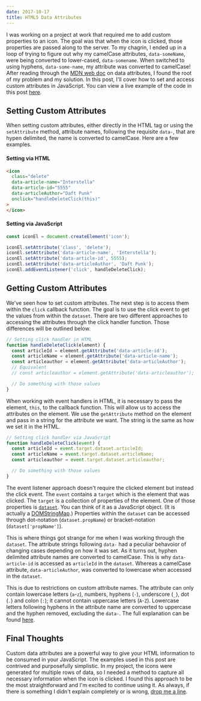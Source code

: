 ```yaml
---
date: 2017-10-17
title: HTML5 Data Attributes
---
```


I was working on a project at work that required me to add custom properties to an icon. The goal was that when the icon is clicked, those properties are passed along to the server. To my chagrin, I ended up in a loop of trying to figure out why my camelCase attributes, `data-someName`, were being converted to lower-cased, `data-somename`. When switched to using hyphens, `data-some-name`, my attribute was converted to camelCase! After reading through the [MDN web doc](https://developer.mozilla.org/en-US/docs/Learn/HTML/Howto/Use_data_attributes) on data attributes, I found the root of my problem and my solution. In this post, I'll cover how to set and access custom attributes in JavaScript. You can view a live example of the code in this post [here](https://codepen.io/mfrazier/full/ZXKpoG/).

## Setting Custom Attributes

When setting custom attributes, either directly in the HTML tag or using the `setAttribute` method, attribute names, following the requisite `data-`, that are hypen delimited, the name is converted to camelCase. Here are a few examples.

#### Setting via HTML

```html
<icon
  class="delete"
  data-article-name="Interstella"
  data-article-id="5555"
  data-articleAuthor="Daft Punk"
  onclick="handleDeleteClick(this)"
>
</icon>
```

#### Setting via JavaScript

```javascript
const iconEl = document.createElement('icon');

iconEl.setAttribute('class', 'delete');
iconEl.setAttribute('data-article-name', 'Interstella');
iconEl.setAttribute('data-article-id', 5555);
iconEl.setAttribute('data-articleAuthor', 'Daft Punk');
iconEl.addEventListener('click', handleDeleteClick);
```

## Getting Custom Attributes

We've seen how to set custom attributes. The next step is to access them within the `click` callback function. The goal is to use the click event to get the values from within the `dataset`. There are two different approaches to accessing the attributes through the click handler function. Those differences will be outlined below.

```javascript
// Setting click handler in HTML
function handleDeleteClick(element) {
  const articleId = element.getAttribute('data-article-id');
  const articleName = element.getAttribute('data-article-name');
  const articleauthor = element.getAttribute('data-articleAuthor');
  // Equivalent
  // const articleauthor = element.getAttribute('data-articleauthor');

  // Do something with those values
}
```

When working with event handlers in HTML, it is necessary to pass the element, `this`, to the callback function. This will allow us to access the attributes on the element. We use the `getAttribute` method on the element and pass in a string for the attribute we want. The string is the same as how we set it in the HTML.

```javascript
// Setting click handler via JavaScript
function handleDeleteClick(event) {
  const articleId = event.target.dataset.articleId;
  const articleName = event.target.dataset.articleName;
  const articleauthor = event.target.dataset.articleauthor;

  // Do something with those values
}
```

The event listener approach doesn't require the clicked element but instead the click event. The `event` contains a `target` which is the element that was clicked. The `target` is a collection of properties of the element. One of those properties is [`dataset`](https://developer.mozilla.org/en-US/docs/Web/API/HTMLElement/dataset). You can think of it as a JavaScript object. (It is actually a [DOMStringMap](https://developer.mozilla.org/en-US/docs/Web/API/DOMStringMap).) Properties within the `dataset` can be accessed through dot-notation (`dataset.propName`) or bracket-notation (`dataset['propName']`).

This is where things got strange for me when I was working through the `dataset`. The attribute strings following `data-` had a peculiar behavoior of changing cases depending on how it was set. As it turns out, hyphen delimited attribute names are converted to camelCase. This is why `data-article-id` is accessed as `articleId` in the `dataset`. Whereas a camelCase attribute, `data-articleAuthor`, was converted to lowercase when accessed in the `dataset`.

This is due to restrictions on custom attribute names. The attribute can only contain lowercase letters (`a`-`z`), numbers, hyphens (`-`), underscore (`_`), dot (`.`) and colon (`:`); it cannot contain uppercase letters (`A`-`Z`). Lowercase letters following hyphens in the attribute name are converted to uppercase and the hyphen removed, excluding the `data-`. The full explanation can be found [here](https://developer.mozilla.org/en-US/docs/Web/API/HTMLElement/dataset).

## Final Thoughts

Custom data attributes are a powerful way to give your HTML information to be consumed in your JavaScript. The examples used in this post are contrived and purposefully simplistic. In my project, the icons were generated for multiple rows of data, so I needed a method to capture all necessary information when the icon is clicked. I found this approach to be the most straightforward and I'm excited to continue using it. As always, if there is something I didn't explain completely or is wrong, [drop me a line](mailto:me@mikedoescoding.com).
